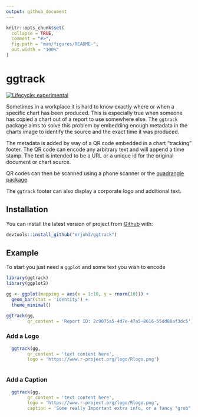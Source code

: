 ```yaml
---
output: github_document
---
```


<!-- README.md is generated from README.Rmd. Please edit that file -->

```r
knitr::opts_chunk$set(
  collapse = TRUE,
  comment = "#>",
  fig.path = "man/figures/README-",
  out.width = "100%"
)
```

# ggtrack

<!-- badges: start -->
[![Lifecycle: experimental](https://img.shields.io/badge/lifecycle-experimental-orange.svg)](https://lifecycle.r-lib.org/articles/stages.html#experimental)
<!-- badges: end -->

Sometimes in a workplace it is hard to know exactly where or when a specific chart has been produced. This is especially true when someone has copied a chart out of a report to use somewhere else. The `ggtrack` package aims to solve this problem by embedding enough metadata in the charts image to identify the source and the exact time it was produced.

The metadata is added by way of a QR code embedded in a chart "tracking" footer. The QR code can encode any arbitrary text and will append a time stamp. The text is intended to be a URL or a unique id for the original document or chart source.

QR codes can then be scanned using a phone scanner or the [quadrangle package](https://github.com/brianwdavis/quadrangle).

The `ggtrack` footer can also display a corporate logo and additional text.



## Installation

You can install the latest version of project from [Github](https://github.com) with:

``` r
devtools::install_github("mrjoh3/ggtrack")
```

## Example

To start you just need a `ggplot` and some text you wish to encode

```r

library(ggtrack)
library(ggplot2)

gg <- ggplot(mapping = aes(x = 1:10, y = rnorm(10))) +
  geom_bar(stat = 'identity') +
  theme_minimal()

ggtrack(gg,
        qr_content = 'Report ID: 2c9075a5-4d7e-47a5-8616-55dd88af3dc5')

```

### Add a Logo



```r


  ggtrack(gg,
        qr_content = 'text content here',
        logo = 'https://www.r-project.org/logo/Rlogo.png')



```




### Add a Caption

<style>
.hide img {
  float: right;
  margin-bottom: -50%; /* crop position */
}
</style>

<div class="hide">

```r


  ggtrack(gg,
        qr_content = 'text content here',
        logo = 'https://www.r-project.org/logo/Rlogo.png',
        caption = 'Some really Important extra info, or a fancy "grob".')



```

</div>






